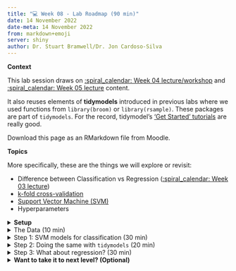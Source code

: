 ---
title: "💻 Week 08 - Lab Roadmap (90 min)"
date: 14 November 2022
date-meta: 14 November 2022
from: markdown+emoji
server: shiny
author: Dr. Stuart Bramwell/Dr. Jon Cardoso-Silva
---

**Context**

This lab session draws on [:spiral_calendar: Week 04 lecture/workshop](/weeks/week04/lecture.qmd) and [:spiral_calendar: Week 05 lecture](/weeks/week05/lecture.qmd) content.

It also reuses elements of **tidymodels** introduced in previous labs where we used functions from `library(broom)` or `library(rsample)`. These packages are part of `tidymodels`. For the record, tidymodel's ['Get Started' tutorials](https://www.tidymodels.org/start/) are really good.

:::{.callout-important}
Download this page as an RMarkdown file from Moodle.
:::

**Topics**

More specifically, these are the things we will explore or revisit:

-   Difference between Classification vs Regression ([:spiral_calendar: Week 03 lecture](/weeks/week03/lecture.qmd))
-   [k-fold cross-validation](/weeks/week04/lecture.html#the-cross-validation-setup)
-   [Support Vector Machine (SVM)](/weeks/week05/lecture.html#part-ii---non-linear-algorithms-support-vector-machines-45-50-min)
-   Hyperparameters

<details><summary>**Setup**</summary>

## Setup

:bulb: *Some of you have mentioned that your R version cannot handle tidymodels. We recommend you update R to version 4.2.0 or above.*

**Packages you will need**

```{r, message=FALSE, warning=FALSE, echo=TRUE}
library('ISLR2')       # for the data
library('tidyverse')   # to use things like the pipe (%>%)
library('e1071')       # for SVM model
library('tidymodels')  # for model tuning, cross-validation etc.

# Vanity packages:
library('GGally')      # for pretty correlation plot
library('ggsci')       # for pretty plot colours
library('cvms')        # for pretty confusion matrix plots
```

</details>

<details><summary>The Data (10 min)</summary>

## The Data (10 min)

### :tangerine:Orange Juice

This week we will use a different ISLR2 dataset: `OJ` . We will perform a **classification** task with the goal to predict the `Purchase` column.

> *The data contains 1070 **purchases** where the customer either purchased Citrus Hill or Minute Maid Orange Juice. A number of characteristics of the customer and product are recorded.*

```{r}
ISLR2::OJ %>% head()
```

To understand what each variable represent, open the R Console, type the following and hit ENTER:

``` r
?ISLR2::OJ
```

**Which variables can help us distinguish the two different brands?**

To simplify our plots later on, let's focus on just two predictors:

```{r, message=FALSE, dpi=300}
plot_df <- ISLR2::OJ %>% select(Purchase, LoyalCH, PriceDiff)

g = (
  ggpairs(plot_df, aes(colour=Purchase))
  
  # Customizing the plot
  + scale_colour_startrek()
  + scale_fill_startrek()
  + theme_bw()
)
g 
```

## :chart_with_upwards_trend: Stock Market

We will also use the `Smarket` dataset from the ISLR2 package. We will perform a **regression** task with the goal to predict the percentage of return of the S&P 500 stock index on any given day, as represented by the `Today` column.

> *Daily percentage returns for the S&P 500 stock index between 2001 and 2005.*

```{r}
ISLR2::Smarket %>% head()
```

```{r, message=FALSE, dpi=300}
plot_df <- ISLR2::Smarket %>% select(Today, Volume, Lag1, Lag2)

g = (
  ggpairs(plot_df)
  
  # Customizing the plot
  + scale_colour_startrek()
  + scale_fill_startrek()
  + theme_bw()
)
g 
```

To understand what each variable represent, open the R Console, type the following and hit ENTER:

``` r
?ISLR2::Smarket
```
</details>

<details><summary>Step 1: SVM models for classification (30 min)</summary>

## Step 1: SVM models for classification  (30 min)

SVM stands for **S**upport **V**ector **M**achines. Revisit [:spiral_calendar: Week 05 lecture](/weeks/week05/lecture.qmd) or Chapter 9 of our textbook to understand more about this algorithm.

R does not come with SVM, so we need to import it from a library. Let's start with the function `svm` we used in the Week 05 lecture, imported from the [`e1071` package](https://cran.r-project.org/web/packages/e1071/e1071.pdf). Here are a few things to know about the `svm` function:

-   The `svm` command is largely similar to other commands such as `lm` and `glm` in that the first parameter is an [R formula](https://www.datacamp.com/tutorial/r-formula-tutorial) and the second is the data set.
-   There are a few other options, but we will focus on specifying a radial kernel using `kernel = 'radial'`.
-   We *can* specify the type of machine learning task we are performing. Since we are doing classification, we use the option `type = 'C-classification'`.

### Step 1.1: Train a SVM model

```{r}
filtered_data <- ISLR2::OJ %>% select(Purchase, LoyalCH, PriceDiff)

orange_svm_model <- svm(Purchase ~ .,
                        data=filtered_data,
                        kernel='radial', 
                        type='C-classification')
orange_svm_model
```

:dart: **ACTION POINT**: What does the 'Number of Support Vectors' represent?

> your text here

:dart: **ACTION POINT**: What would happened if we changed `kernel` to `kernel="linear"`?

> your text here

### Step 1.2: Goodness-of-Fit of the SVM

Let's investigate how well our model fits the data. Let's reuse the model we trained (`orange_svm_model`) and predict the *same samples* we used to train it. To avoid modifying our original dataframe, let's save the output of the prediction in an auxiliary df (`plot_df`):

```{r, output=FALSE}
plot_df <- 
    filtered_data %>% 
    mutate(class_pred = predict(orange_svm_model, newdata = .))
head(plot_df)
```

**Add a `is_correct` column** to indicate whether the prediction was correct or not:

```{r}
plot_df <- plot_df %>% mutate(is_correct = class_pred == Purchase)
head(plot_df)
```

Remember what we did in the Decision Tree example last week!

#### Simple confusion matrix:

```{r, output=FALSE}
confusion_matrix <- 
    table(expected=plot_df$Purchase, class_pred=plot_df$class_pred)
print(confusion_matrix)
```

#### Nicer looking confusion matrix:

```{r, output=FALSE, message=FALSE}
plot_confusion_matrix(as_tibble(confusion_matrix), 
                      target_col = "expected", 
                      prediction_col = "class_pred",
                      
                      # Customizing the plot
                      add_normalized = TRUE,
                      add_col_percentages = FALSE,
                      add_row_percentages = FALSE,
                      counts_col = "n",
                      )
```

:dart: **ACTION POINT**: How well does the model fit the data? What is your opinion?

#### Measure: Precision

Remember from Week 04 Lecture/Workshop (notebook can be found under:inbox_tray:W04 Lecture Files on Moodle):

> **PRECISION:** Given all predictions for a specific class, how many were True Positives? In other words, Precision = True Positives/(True Positives + False Positives).

Let's calculate the score for the CH class. That is, as if CH="Yes" and MM="No".

```{r}
# expected == CH & predicted == CH
total_correct_CH   <- confusion_matrix["CH", "CH"]  

# sum of samples predicted == CH
total_predicted_CH <- sum(confusion_matrix[, "CH"]) 

precision          <- total_correct_CH/total_predicted_CH
cat(sprintf("%.2f%%", 100*precision))
```

#### Measure: Recall

> Also called True Positive Rate = True Positive/(True Positives + False Negatives)

```{r}
# number of samples of brand CH
total_real_CH      <- sum(confusion_matrix["CH", ]) 

recall <- total_correct_CH/total_real_CH
cat(sprintf("%.2f%%", 100*recall))
```

#### Measure: F1-SCORE

> **F1-SCORE:** A combination of Precision and Recall
>
> $$
> \operatorname{F1-score} = \frac{2 \times \operatorname{Precision} \times \operatorname{Recall}}{(\operatorname{Precision} + \operatorname{Recall})}
> $$

```{r}
f1_score <- (2*precision*recall)/(precision + recall)

cat(f1_score)
```

### Step 1.3: Visualize the SVM decision space

Here we will demonstrate how you could simulate some data to cover the entire feature space of the data we are modelling. What do we mean by that? By inspecting `LoyalCH` and `PriceDiff`, we see the range values these variables can assume:

```{r}
filtered_data %>% 
    select(c(LoyalCH, PriceDiff)) %>%
    summary()
```

:bulb: We can simulate data to account for all possible combinations of `LoyalCH` and `PriceDiff`. We achieve this using `crossing`, another `tidyverse` function:

-   We feed `crossing` a sequence of numbers that range from the minimal and maximal values of both variables, incremented by 0.1 values.
-   We then create a new variable `class_pred` which uses the SVM model object to predict the brand of orange juice purchased by the customer
-   Note that we say `newdata = .` to indicate that we simply want to use the data set created with `crossing` as our new data.

```{r}
sim.data <- 
  crossing(LoyalCH   = seq(0,1,0.05),
           PriceDiff = seq(-1,1,0.1)) %>% 
  mutate(class_pred = predict(orange_svm_model, newdata = .))
head(sim.data)
```

The data above is all synthetic ("fake")! But it is very useful to colour the background of our plot.

We use `geom_tile` to show the area the SVM model identifies as Chinstrap penguins. We then use `geom_point` to overlay the actual data. Red dots in blue areas and vice versa indicate cases where the SVM model makes errors.

```{r, dpi=300}

g <- (
  plot_df %>%   
    ggplot()
  
    # Tile the background of the plot with SVM predictions
    + geom_tile(data = sim.data, aes(x=LoyalCH, y=PriceDiff, fill = class_pred), alpha = 0.25)
  
    # Actual data
    + geom_point(aes(x=LoyalCH, y=PriceDiff, colour = Purchase, shape = is_correct), size=2.5, stroke=0.95, alpha=0.7)
  
    # Define X and Os
    + scale_shape_manual(values = c(4, 1))
    
    # (OPTIONAL) Customizing the colours and theme of the plot
    + scale_x_continuous(labels=scales::percent)
    + scale_colour_startrek()
    + scale_fill_startrek()
    + theme_minimal()
    + theme(panel.grid = element_blank(), legend.position = 'bottom', plot.title = element_text(hjust = 0.5))
    + labs(x = 'Customer brand loyalty for CH', y = 'Sale price of MM less sale price of CH', fill = 'Brand', colour = 'Brand', shape = 'Correct prediction?', title = sprintf('Overall Training Accuracy = %.2f %%', 100*(sum(plot_df$correct)/nrow(plot_df))))
)

g
```

:handshake: **WORKING TOGETHER** In pairs, discuss what you see in the plot:

-   What do the shape of dots represent? The `X` and `O`s?

> your text here

-   What do the colours of the dots represent?

> your text here

-   What do the background colour in the plot represent?

> your text here

-   Can you point in the plot roughly which dots you would expect to be the support vectors?

</details>

<details><summary>Step 2: Doing the same with `tidymodels` (20 min)</summary>

## Step 2: Doing the same with `tidymodels` (20 min)

The function `svm` from `library(e1071)` package is not the only way to run SVM in R. The package `parsnip` also have its own SVM functions. The functionality is roughly the same but there are differences in how you write the code.

*`parsnip` already comes installed in `tidymodels`, so we do not need to import or install anything else.*

### Step 2.1 Training the SVM model

We specify a **radial basis function** SVM (see the part about kernels in the [:spiral_calendar: Week 05 lecture](/weeks/week05/lecture.qmd)) with the function `svm_rbf`.

In the spirit of `tidyverse`, we pipe the SVM algorithm into the `fit` function, where we can define the R formula like we have been doing with other algorithms:

```{r}

orange_tidymodel <-
  svm_rbf() %>% 
  set_mode('classification') %>% 
  fit(Purchase ~ ., data = filtered_data)

orange_tidymodel
```

:dart: **ACTION POINT**: Compare the output above to that of another colleague. Why don't you get the exact same output?

> your personal notes go here

:bulb: If you want to try different kernels, you will need to replace `svm_rbf()` by `svm_linear()` or `svm_poly()`.

### Step 2.2: Goodness-of-Fit of the SVM

Let's investigate how well our model fits the data. Let's reuse the model we trained (`orange_tidymodel`) and predict the *same samples* we used to train it.

Function `augment(<model>, <df>)` of `tidymodels` applies a model to a dataframe and return the same data plus a few columns:

```{r, output=FALSE}
plot_df <- augment(orange_tidymodel, filtered_data)
head(plot_df)
```

:dart: **ACTION POINT**: How is the `plot_df` data frame above different to the first plot_df we created in **Step 1.2**?

> your notes go here

**Add a `is_correct` column** to indicate whether the prediction was correct or not:

```{r}
plot_df <- plot_df %>% mutate(is_correct = .pred_class == Purchase)
head(plot_df)
```

#### Measure: Precision

You don't need to calculate precision by hand, just use the `precision()` function from tidymodels:

```{r}
plot_df %>% precision(Purchase, .pred_class) %>% head()
```

#### Measure: Recall

You don't need to calculate recall by hand, just use the `recall()` function from tidymodels:

```{r}
plot_df %>% recall(Purchase, .pred_class) %>% head()
```

#### Measure: F1-score

You don't need to calculate F1-score by hand, just use the `f_meas()` function from tidymodels:

```{r}
plot_df %>% f_meas(Purchase, .pred_class) %>% head()
```

#### (Optional) ROC curve

Plot the ROC curve for class `Purchase=="CH"` :

```{r}
plot_df %>% 
  roc_curve(Purchase, .pred_CH) %>% 
  autoplot
```

#### :house: **Take-home exercise Q1:**

Edit the cell below modifying `event_level` from `"second"` to `"first"`. Why do you get different results? What do you think is going on?

``` r
plot_df %>% f_meas(Purchase, .pred_class, event_level=...)
```

:bulb:Tip: Read the documentation of `f_meas` to understand what `event_level` represents. (Type `?f_meas`)

:bulb: **Gold** **Tip**: note the **Levels** of the `factor` variable called `Purchase`:

``` r
plot_df$Purchase
```

#### :house: **Take-home exercise Q2:**

Create a plot of the confusion matrix for the `orange_tidymodel` like we did in Step 1.

```{r}

## your code goes here
```

#### :house: **Take-home exercise Q3:**

Create a plot of SVM decision space for the `orange_tidymodel` like we did in Step 1.

```{r}

## your code goes here
```

:dart: **ACTION POINT**: If you were to run the SVM algorithm by yourself in another dataset, which version would you prefer, the one in Step 1 or the one in Step 2?

> your notes go here

</details>

<details><summary>Step 3: What about regression? (30 min)</summary>

## Step 3: What about regression? (30 min)

Here we will be using the :chart_with_upwards_trend: `SMarket` data.

### Step 3.1: Train the model

Let's select just the predictors `Volume` and `Lag1` and fit a regression model to predict `Today`:

```{r}
# Remove Direction, otherwise we would be "cheating" 
filtered_data <- ISLR2::Smarket %>% select(Today, Volume, Lag1)

smarket_tidymodel <-
  svm_rbf() %>% 
  set_mode('regression') %>% 
  fit(Today ~ ., data = filtered_data)

smarket_tidymodel
```

### Step 3.2: Goodness-of-Fit of the SVM

Since the target variable is continuous, not discrete, we cannot plot confusion matrix nor anything like that. We will have to go back to the idea of residuals ([:spiral_calendar: Week 02 Lecture](/weeks/week02/lecture.html) & [:computer: Week 03 - Lab](/weeks/week03/lab.html)).

```{r}
plot_df <- 
  augment(smarket_tidymodel, filtered_data) %>% 
  mutate(row_number=row_number()) # adding this here just to make our plot easier
plot_df %>% head()
```

:dart: **ACTION POINT**: What do the different columns mean?

> your text go here

Now, let's look at the distribution of residuals and let's mark the absolute residuals above 2 to flag the worst predictions (2 was an arbitrary choice, it all depends on the context):

```{r}
g <- (
  ggplot(plot_df, aes(x=row_number, y=.resid))
  + geom_point(alpha=0.6)
  
  + theme_bw()
  + geom_hline(yintercept = c(-2,2), color="red", linetype="dashed")
  + labs(title="Distribution of residuals (the closer to zero the better)")
)

g
```

#### Measure: Mean Absolute Error (MAE)

$$
MAE = \frac{\sum_{i=1}^{n}{|y_i - \hat{y}_i|}}{n}
$$

```{r}
plot_df %>% mae(Today, .pred)
```

#### Measure: Root Mean Squared Error (RMSE)

$$
RMSE = \frac{\sum_{i=1}^{n}{(y_i - \hat{y}_i)^2}}{n}
$$

```{r}
plot_df %>% rmse(Today, .pred)
```

:dart: **ACTION POINT**: Would a better model have a larger or smaller value of MAE/RMSE?

> your text goes here


### Step 3.3 Visualize the SVM decision space (Regression)

Now, let's **replicate** what we did in Step 1.3 only this time for the `Smarket` data and using predictions from the `smarket_tidymodel`.

We start by summarising the data. We want to find out the minimum and maximal values that the columns `Volumn` and `Lag1` reach: 

```{r}
filtered_data %>% 
    select(c(Volume, Lag1)) %>%
    summary()
```
Then, we create a simulated dataset with combinations of the `Volume` and `Lag1` columns:

```{r}
sim.data <- 
  crossing(Volume   = seq(0,3.5,0.1),
           Lag1 = seq(-5,6,0.2))
sim.data <- augment(smarket_tidymodel, sim.data)
head(sim.data)
```
:bulb: Look at the entire dataset with `View(sim.data)` 

Looking back at the plot of residuals, let's flag the worst predictions, those with an absolute residual above `2`.

```{r}
plot_df$residual_above_2 <- (plot_df$.resid) > 2
```


```{r, dpi=300}
g <- (
  plot_df %>%   
    ggplot()
  
    ## Tile the background of the plot with SVM predictions
    + geom_tile(data = sim.data, aes(x=Volume, y=Lag1, fill = .pred), alpha = 0.45)
  
    ## Actual data
    + geom_point(aes(x=Volume, y=Lag1, colour = residual_above_2, shape = residual_above_2, alpha=residual_above_2), size=2.5, stroke=0.95)
  
    ## Define X and Os
    + scale_shape_manual(values = c(4, 1))
    + scale_fill_viridis_c()
    + scale_color_manual(values=c("black", "red"))
    + scale_alpha_manual(values=c(0.1, 0.7))
    
    ## (OPTIONAL) Customizing the colours and theme of the plot
    + theme_minimal()
    + theme(panel.grid = element_blank(), legend.position = 'bottom', plot.title = element_text(hjust = 0.5))
    + labs(x = 'Volume', y = 'Lag 1', fill = "Today's Prediction", colour = 'Residual above 2?', shape = 'Residual above 2?', alpha='Residual above 2?', title='Worst predictions are marked as red circles')
)

g
```

:bulb: The plot above might not be as easy to understand as the one for classification. 

### Step 3.3: Understand the parameters of `svm_rbf`

The `svm_rbf` function has three parameters you can tune: 
- `cost`
- `rbf_sigma`
- `margin`

:dart: **ACTION POINT**: Train your abilities to interact with code documentation. Type `?svm_rbf` and hit ENTER. What do these parameters represent?

:bulb: Tip: At the bottom of the help page, you will find a link to `kernlab engine details` that has more useful info about SVM RBF.

> your text goes here


### Step 3.4: Tweak the parameters

:handshake: **WORKING TOGETHER** In pairs, change the values of `cost`, `rbf_sigma` and `margin` in the chunk below and run the other two chunks of code to look at the distribution of residuals and summary metrics. 

Discuss your findings. Can you find any combination of values that makes the model better? Or any that makes it worse?

```{r}
alternative_smarket_model <-
  svm_rbf(cost=1, rbf_sigma=10, margin=0.9) %>% 
  set_mode('regression') %>% 
  fit(Today ~ ., data = filtered_data)

alternative_smarket_model
```
**Residuals plot**

```{r, dpi=300}
plot_df <- 
  augment(alternative_smarket_model, filtered_data) %>% 
  mutate(row_number=row_number()) ## adding this here just to make our plot easier

g <- (
  ggplot(plot_df, aes(x=row_number, y=.resid))
  + geom_point(alpha=0.6)
  
  + theme_bw()
  + geom_hline(yintercept = c(-2,2), color="red")
)

g
```

**Metrics**

```{r}
## Use the vectorized version of MAE and RMSE functions
plot_df %>% summarise(mae=mae_vec(Today, .pred),
                      rmse=rmse_vec(Today, .pred))
```


#### :house: **Take-home exercise Q4:**

- Retrain the model in Step 3 for `Smarket`, this time using `svm_linear` instead of `svm_rbf`. 
- Reuse the code in Step 3.4 to replicate the plots and metric calculations for this new model.
- Which model fits the target variable (`Today`) better?

```{r}
# your code goes here
```

> your text goes here


</details>
<details><summary>**Want to take it to next level? (Optional)**</summary>

## Want to take it to next level? (Optional)

In a separate, more advanced, [bonus lab roadmap](/weeks/week08/lab_advanced.qmd) we show how to perform [k-fold cross-validation](/weeks/week04/lecture.html#the-cross-validation-setup) using `tidymodels` to tune the parameters of SVM automatically.

It is optional, you don't need to read it, but it might be the best way to solidify your knowledge of SVM and its parameters.

</details>

